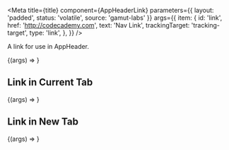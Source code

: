 
<Meta
  title={title}
  component={AppHeaderLink}
  parameters={{ layout: 'padded', status: 'volatile', source: 'gamut-labs' }}
  args={{
    item: {
      id: 'link',
      href: 'http://codecademy.com',
      text: 'Nav Link',
      trackingTarget: 'tracking-target',
      type: 'link',
    },
  }}
/>

A link for use in AppHeader.

<Canvas>
  <Story name="AppHeaderLink">{(args) => <AppHeaderLink {...args} />}</Story>
</Canvas>

<Props of={AppHeaderLink} />

## Link in Current Tab

<Canvas>
  <Story
    name="Current Tab"
    args={{
      item: {
        id: 'link-current-tab',
        href: 'http://codecademy.com',
        text: 'Current Tab',
        trackingTarget: 'tracking-target',
        type: 'link',
      },
    }}
  >
    {(args) => <AppHeaderLink {...args} />}
  </Story>
</Canvas>

## Link in New Tab

<Canvas>
  <Story
    name="New Tab"
    args={{
      item: {
        id: 'link-new-tab',
        href: 'http://codecademy.com',
        newTab: true,
        text: 'New Tab',
        trackingTarget: 'tracking-target',
        type: 'link',
      },
    }}
  >
    {(args) => <AppHeaderLink {...args} />}
  </Story>
</Canvas>
